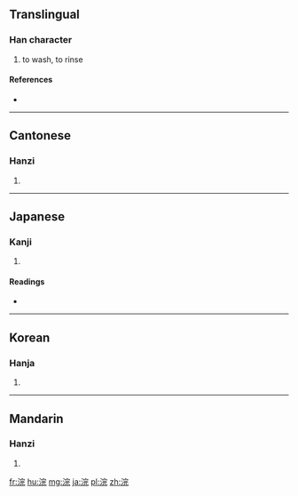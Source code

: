 ==Translingual==

===Han character===
{{Han char|rn=85|rad=水|as=07|sn=10|four=3311<sub>1</sub>|canj=水十一山 (EJMU)}}

# to wash, to rinse

====References====
* {{Han ref|kx=0624.060|dkj=17470|dj=1021.210|hdz=31633.070|uh=6D63|ud=28003|bh=D246|bd=53830}}

----

==Cantonese==

===Hanzi===
{{yue-hanzi|jyut=wun5|y=wun5}}

# {{defn|lang=yue|sort=水07}}

----

==Japanese==

===Kanji===
{{ja-kanji|grade=|rs=水07}}

# {{defn|lang=ja|sort=水07}}

====Readings====
* {{ja-readings|on=[[かん]] (kan)|kun=[[あらう]] (arau)}}

----

==Korean==

===Hanja===
{{ko-hanja|hangeul=완|eumhun=|rv=wan|mr=wan|y=wan}}

# {{defn|lang=ko|sort=水07}}

----

==Mandarin==

===Hanzi===
{{cmn-hanzi|pin=[[wǎn]] ([[wan3]]), [[huàn]] ([[huan4]])|wg=wan<sup>3</sup>}}

# {{defn|lang=cmn|sort=水07}}

[[fr:浣]]
[[hu:浣]]
[[mg:浣]]
[[ja:浣]]
[[pl:浣]]
[[zh:浣]]